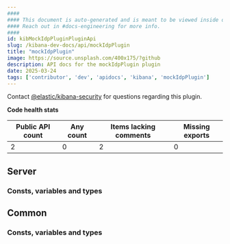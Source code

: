 ```yaml
---
####
#### This document is auto-generated and is meant to be viewed inside our experimental, new docs system.
#### Reach out in #docs-engineering for more info.
####
id: kibMockIdpPluginPluginApi
slug: /kibana-dev-docs/api/mockIdpPlugin
title: "mockIdpPlugin"
image: https://source.unsplash.com/400x175/?github
description: API docs for the mockIdpPlugin plugin
date: 2025-03-24
tags: ['contributor', 'dev', 'apidocs', 'kibana', 'mockIdpPlugin']
---
```




Contact [@elastic/kibana-security](https://github.com/orgs/elastic/teams/kibana-security) for questions regarding this plugin.

**Code health stats**

| Public API count  | Any count | Items lacking comments | Missing exports |
|-------------------|-----------|------------------------|-----------------|
| 2 | 0 | 2 | 0 |

## Server

### Consts, variables and types
<DocDefinitionList data={mockIdpPluginObj.server.misc}/>

## Common

### Consts, variables and types
<DocDefinitionList data={mockIdpPluginObj.common.misc}/>

